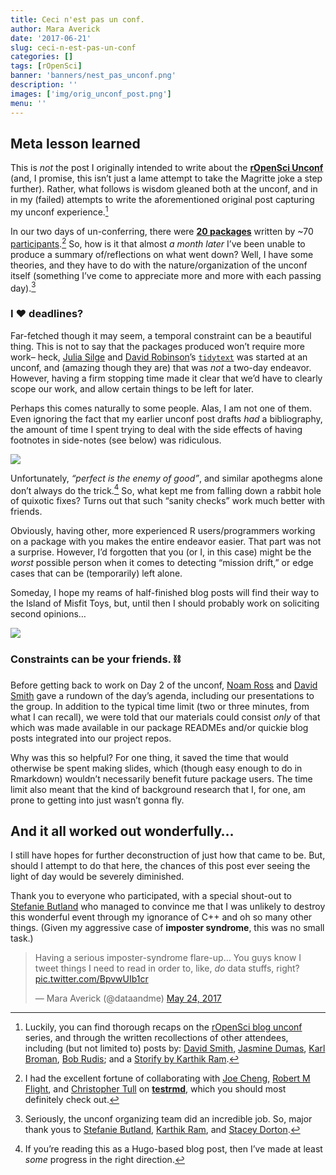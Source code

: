 ```yaml
---
title: Ceci n'est pas un conf.
author: Mara Averick
date: '2017-06-21'
slug: ceci-n-est-pas-un-conf
categories: []
tags: [rOpenSci]
banner: 'banners/nest_pas_unconf.png'
description: ''
images: ['img/orig_unconf_post.png']
menu: ''
---
```


## Meta lesson learned

This is _not_ the post I originally intended to write about the [**rOpenSci Unconf**](http://unconf17.ropensci.org/) (and, I promise, this isn't just a lame attempt to take the Magritte joke a step further). Rather, what follows is wisdom gleaned both at the unconf, and in in my (failed) attempts to write the aforementioned original post capturing my unconf experience.[^1]

<!--more-->

In our two days of un-conferring, there were [**20 packages**](https://ropenscilabs.github.io/runconf17-projects/) written by ~70 [participants](http://unconf17.ropensci.org/#participants).[^2] So, how is it that almost _a month later_ I've been unable to produce a summary of/reflections on what went down? Well, I have some theories, and they have to do with the nature/organization of the unconf itself (something I've come to appreciate more and more with each passing day).[^3]

### I ❤️ deadlines?

Far-fetched though it may seem, a temporal constraint can be a beautiful thing. This is not to say that the packages produced won't require more work-- heck, [Julia Silge](https://twitter.com/juliasilge) and [David Robinson](https://twitter.com/drob)'s [`tidytext`](https://github.com/juliasilge/tidytext) was started at an unconf, and (amazing though they are) that was _not_ a two-day endeavor. However, having a firm stopping time made it clear that we'd have to clearly scope our work, and allow certain things to be left for later. 

Perhaps this comes naturally to some people. Alas, I am not one of them. Even ignoring the fact that my earlier unconf post drafts _had_ a bibliography, the amount of time I spent trying to deal with the side effects of having footnotes in side-notes (see below) was ridiculous.

![](http://i.imgur.com/nWWYq0l.png)

Unfortunately, _“perfect is the enemy of good”_, and similar apothegms alone don't always do the trick.[^4] So, what kept me from falling down a rabbit hole of quixotic fixes? Turns out that such "sanity checks" work much better with friends. 

Obviously, having other, more experienced R users/programmers working on a package with you makes the entire endeavor easier. That part was not a surprise. However, I'd forgotten that you (or I, in this case) might be the _worst_ possible person when it comes to detecting "mission drift," or edge cases that can be (temporarily) left alone. 

Someday, I hope my reams of half-finished blog posts will find their way to the Island of Misfit Toys, but, until then I should probably work on soliciting second opinions...

![](http://i.imgur.com/to9Ybos.gif)

### Constraints can be your friends. ⛓

Before getting back to work on Day 2 of the unconf, [Noam Ross](https://twitter.com/noamross) and [David Smith](https://twitter.com/revodavid) gave a rundown of the day's agenda, including our presentations to the group. In addition to the typical time limit (two or three minutes, from what I can recall), we were told that our materials could consist _only_ of that which was made available in our package READMEs and/or quickie blog posts integrated into our project repos.

Why was this so helpful? For one thing, it saved the time that would otherwise be spent making slides, which (though easy enough to do in Rmarkdown) wouldn't necessarily benefit future package users. The time limit also meant that the kind of background research that I, for one, am prone to getting into just wasn't gonna fly.

## And it all worked out wonderfully...

I still have hopes for further deconstruction of just how that came to be. But, should I attempt to do that here, the chances of this post ever seeing the light of day would be severely diminished.

Thank you to everyone who participated, with a special shout-out to [Stefanie Butland](https://twitter.com/stefaniebutland) who managed to convince me that I was unlikely to destroy this wonderful event through my ignorance of C++ and oh so many other things. (Given my aggressive case of **imposter syndrome**, this was no small task.)

<blockquote class="twitter-tweet" data-lang="en"><p lang="en" dir="ltr">Having a serious imposter-syndrome flare-up... You guys know I tweet things I need to read  in order to, like, *do* data stuffs, right? <a href="https://t.co/BpvwUIb1cr">pic.twitter.com/BpvwUIb1cr</a></p>&mdash; Mara Averick (@dataandme) <a href="https://twitter.com/dataandme/status/867358206355537920">May 24, 2017</a></blockquote>
<script async src="//platform.twitter.com/widgets.js" charset="utf-8"></script>

[^1]: Luckily, you can find thorough recaps on the [rOpenSci blog unconf](https://ropensci.org/tags/unconf/) series, and through the written recollections of other attendees, including (but not limited to) posts by: [David Smith](http://blog.revolutionanalytics.com/2017/05/runconf17.html), [Jasmine Dumas](https://jasdumas.github.io/2017-05-28-runconf17-experience/), [Karl Broman](http://kbroman.org/blog/2017/05/27/ropensci-unconf-2017/), [Bob Rudis](https://rud.is/b/2017/05/28/l-a-unconf-idential-a-k-a-an-ropensci-runconf17-retrospective/); and a [Storify by Karthik Ram](https://storify.com/_inundata/4th-annual-ropensci-unconf).

[^2]: I had the excellent fortune of collaborating with [Joe Cheng](https://twitter.com/jcheng), [Robert M Flight](https://twitter.com/rmflight), and [Christopher Tull](https://twitter.com/ctullito) on [**testrmd**](https://github.com/ropenscilabs/testrmd), which you should most definitely check out.

[^3]: Seriously, the unconf organizing team did an incredible job. So, major thank yous to [Stefanie Butland](https://twitter.com/stefaniebutland), [Karthik Ram](https://twitter.com/_inundata), and [Stacey Dorton](https://bids.berkeley.edu/people/stacey-dorton).

[^4]: If you're reading this as a Hugo-based blog post, then I've made at least _some_ progress in the right direction.
